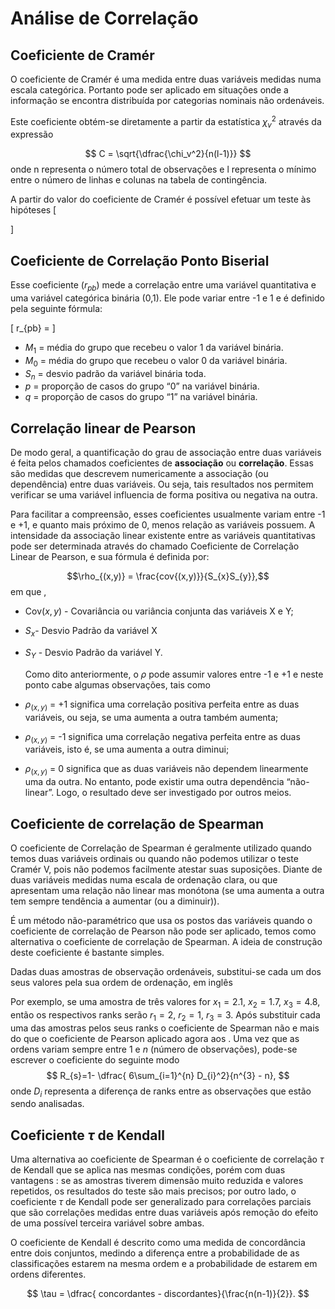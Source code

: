 # Análise de Correlação

## Coeficiente de Cramér

O coeficiente de Cramér é uma medida entre duas variáveis medidas numa escala categórica. Portanto pode ser aplicado em situações onde a informação se encontra distribuída por categorias nominais não ordenáveis.

Este coeficiente obtém-se diretamente a partir da estatística $\chi_v^2$ através da expressão 

$$
C = \sqrt{\dfrac{\chi_v^2}{n(l-1)}}
$$
onde n representa o número total de observações e l representa o mínimo entre o número de linhas e colunas na tabela de contingência.

A partir do valor do coeficiente de Cramér é possível efetuar um teste às hipóteses
\[ \begin{cases}
H_0:\text{  As variáveis são independentes;} \\
H_1:\text{  As variáveis não são independentes.}
\end{cases}
\]


## Coeficiente de Correlação Ponto Biserial

Esse coeficiente ($r_{pb}$) mede a correlação entre uma variável quantitativa e uma variável categórica binária (0,1). Ele pode variar entre -1 e 1 e é definido pela seguinte fórmula:

\[
    r_{pb}  = \dfrac{M_1-M_0}{S_n}\sqrt{pq}
\]


- $M_1$ = média do grupo que recebeu o valor 1 da variável binária.
- $M_0$ = média do grupo que recebeu o valor 0 da variável binária.
- $S_n$ = desvio padrão da variável binária toda.
- $p$ = proporção de casos do grupo "0" na variável binária.
- $q$ = proporção de casos do grupo "1" na variável binária.




## Correlação linear de Pearson 

De modo geral, a quantificação do grau de associação entre duas variáveis é feita pelos chamados coeficientes de **associação** ou **correlação**.  Essas são medidas que descrevem numericamente a associação (ou dependência) entre duas variáveis. Ou seja, tais resultados nos permitem verificar se uma variável influencia de forma positiva ou negativa na outra. 

Para facilitar a compreensão, esses coeficientes usualmente variam entre -1 e +1, e quanto mais próximo de 0, menos relação as variáveis possuem. A intensidade da associação linear existente entre as variáveis quantitativas pode ser determinada através do chamado Coeficiente de Correlação Linear de Pearson, e sua fórmula é definida por:

$$\rho_{(x,y)} = \frac{cov{(x,y)}}{S_{x}S_{y}},$$
em que ,

- $\text{Cov}{(x,y)}$ - Covariância ou variância conjunta das variáveis X e Y; 
- $S_{x}$- Desvio Padrão da variável X
- $S_{Y}$ - Desvio Padrão da variável Y.

  Como dito anteriormente, o $\rho$ pode assumir valores entre -1 e +1 e neste ponto cabe algumas observações, tais como

- $\rho_{(x,y)}$ = +1 significa uma correlação positiva perfeita entre as duas variáveis, ou seja, se uma aumenta a outra também aumenta;
- $\rho_{(x,y)}$ = -1 significa uma correlação negativa perfeita entre as duas variáveis, isto é, se uma aumenta a outra diminui;
- $\rho_{(x,y)}$ = 0  significa que as duas variáveis não dependem linearmente uma da outra. No entanto, pode existir uma outra dependência "não-linear". Logo, o resultado deve ser investigado por outros meios.




## Coeficiente de correlação de Spearman

O coeficiente de Correlação de Spearman é geralmente utilizado quando temos duas variáveis ordinais ou quando não podemos utilizar o teste Cramér V, pois não podemos facilmente atestar suas suposições.
Diante de duas variáveis medidas numa escala de ordenação clara, ou que apresentam uma relação não linear mas monótona (se uma aumenta a outra tem sempre tendência a aumentar (ou a diminuir)). 

É um método não-paramétrico que usa os postos das variáveis quando o coeficiente de correlação de Pearson não pode ser aplicado, temos como alternativa o coeficiente de correlação de Spearman.
A ideia de construção deste coeficiente é bastante simples.

Dadas duas amostras de observação ordenáveis, substitui-se cada um dos seus valores pela sua ordem de ordenação, em inglês\textit{rank}

Por exemplo, se uma amostra de três valores for $x_{1} = 2.1$, $x_{2} = 1.7$, $x_{3} = 4.8$, então os
respectivos ranks serão $r_{1}= 2$, $r_{2} = 1$, $r_{3} = 3$. Após substituir cada uma das amostras pelos
seus ranks o coeficiente de Spearman não e mais do que o coeficiente de Pearson aplicado
agora aos \textit{ranks}. Uma vez que as ordens variam sempre entre 1 e $n$ (número de observações), pode-se escrever o coeficiente do seguinte modo
$$  R_{s}=1- \dfrac{ 6\sum_{i=1}^{n} D_{i}^2}{n^{3} - n}, $$
onde $D_{i}$ representa a diferença de ranks entre as observações que estão sendo analisadas.

## Coeficiente $\tau$ de Kendall 
Uma alternativa ao coeficiente de Spearman é o coeficiente de correlação $\tau$ de Kendall que se aplica nas mesmas condições, porém com duas vantagens : se as amostras tiverem dimensão muito reduzida e valores repetidos, os resultados do teste são mais precisos; por outro lado, o coeficiente $\tau$ de Kendall pode ser generalizado
para correlações parciais que são correlações medidas entre duas variáveis após remoção do efeito de uma possível terceira variável sobre ambas.

O coeficiente de Kendall é descrito como uma medida de concordância entre dois conjuntos, medindo a diferença entre a
probabilidade de as classificações estarem na mesma ordem e a probabilidade de estarem em ordens diferentes.

$$ \tau = \dfrac{ concordantes - discordantes}{\frac{n(n-1)}{2}}.   $$




